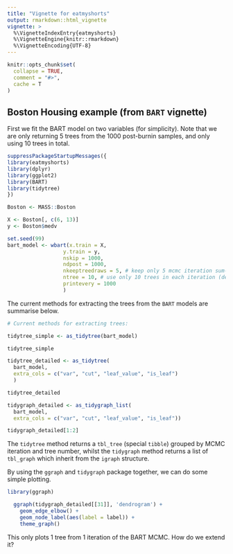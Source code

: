 ```yaml
---
title: "Vignette for eatmyshorts"
output: rmarkdown::html_vignette
vignette: >
  %\VignetteIndexEntry{eatmyshorts}
  %\VignetteEngine{knitr::rmarkdown}
  %\VignetteEncoding{UTF-8}
---
```


```r
knitr::opts_chunk$set(
  collapse = TRUE,
  comment = "#>",
  cache = T
)
```

## Boston Housing example (from `BART` vignette)

First we fit the BART model on two variables (for simplicity). Note that we are only returning 5 trees from the 1000 post-burnin samples, and only using 10 trees in total.

```r

suppressPackageStartupMessages({
library(eatmyshorts)
library(dplyr)
library(ggplot2)
library(BART)
library(tidytree)
})

Boston <- MASS::Boston

X <- Boston[, c(6, 13)]
y <- Boston$medv

set.seed(99)
bart_model <- wbart(x.train = X, 
                  y.train = y, 
                  nskip = 1000, 
                  ndpost = 1000,
                  nkeeptreedraws = 5, # keep only 5 mcmc iteration sum-of-trees
                  ntree = 10, # use only 10 trees in each iteration (default 200)
                  printevery = 1000
                  ) 

```

The current methods for extracting the trees from the `BART` models are summarise below.

```r
# Current methods for extracting trees:

tidytree_simple <- as_tidytree(bart_model)

tidytree_simple

tidytree_detailed <- as_tidytree(
  bart_model, 
  extra_cols = c("var", "cut", "leaf_value", "is_leaf")
  )

tidytree_detailed

tidygraph_detailed <- as_tidygraph_list(
  bart_model, 
  extra_cols = c("var", "cut", "leaf_value", "is_leaf"))

tidygraph_detailed[1:2]

```


The `tidytree` method returns a `tbl_tree` (special `tibble`) grouped by MCMC iteration and tree number, whilst the `tidygraph` method returns a list of `tbl_graph` which inherit from the `igraph` structure.

By using the `ggraph` and `tidygraph` package together, we can do some simple plotting.

```r

library(ggraph)

  ggraph(tidygraph_detailed[[31]], 'dendrogram') + 
    geom_edge_elbow() + 
    geom_node_label(aes(label = label)) +
    theme_graph()

```

This only plots 1 tree from 1 iteration of the BART MCMC. How do we extend it?

